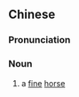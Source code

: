 {{also|良驹}}
==Chinese==
{{zh-forms|s=良驹}}

===Pronunciation===
{{zh-pron
|m=liángjū
|c=loeng4 keoi1
|cat=n
}}

===Noun===
{{zh-noun}}

# {{lb|zh|literary}} a [[fine]] [[horse]]